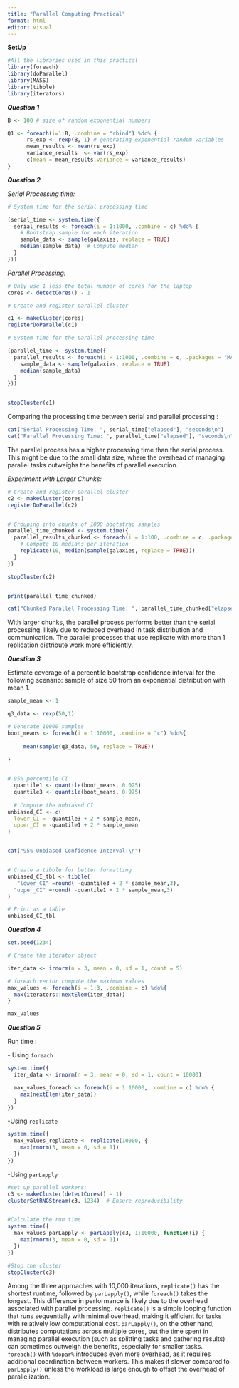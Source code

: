 ```yaml
---
title: "Parallel Computing Practical"
format: html
editor: visual
---
```


**SetUp**\

```r

#All the libraries used in this practical
library(foreach)
library(doParallel)
library(MASS)
library(tibble)
library(iterators)

```

***Question 1***

```r



B <- 100 # size of random exponential numbers

Q1 <- foreach(i=1:B, .combine = "rbind") %do% {
      rs_exp <- rexp(B, 1) # generating exponential random variables
      mean_results <- mean(rs_exp) 
      variance_results  <- var(rs_exp)
      c(mean = mean_results,variance = variance_results)
}
```

***Question 2***

*Serial Processing time:*

```r

# System time for the serial processing time

(serial_time <- system.time({
  serial_results <- foreach(i = 1:1000, .combine = c) %do% {
    # Bootstrap sample for each iteration
    sample_data <- sample(galaxies, replace = TRUE)  
    median(sample_data)  # Compute median
  }
}))
```

*Parallel Processing:*

```r

# Only use 1 less the total number of cores for the laptop 
cores <- detectCores() - 1

# Create and register parallel cluster

c1 <- makeCluster(cores)
registerDoParallel(c1)

# System time for the parallel processing time

(parallel_time <- system.time({
  parallel_results <- foreach(i = 1:1000, .combine = c, .packages = "MASS")%dopar% {
    sample_data <- sample(galaxies, replace = TRUE)  
    median(sample_data)  
  }
}))


stopCluster(c1)
```

Comparing the processing time between serial and parallel processing :\

```r
cat("Serial Processing Time: ", serial_time["elapsed"], "seconds\n")
cat("Parallel Processing Time: ", parallel_time["elapsed"], "seconds\n")

```

The parallel process has a higher processing time than the serial process. This might be due to the small data size, where the overhead of managing parallel tasks outweighs the benefits of parallel execution.

*Experiment with Larger Chunks:*

```r

# Create and register parallel cluster
c2 <- makeCluster(cores)
registerDoParallel(c2)


# Grouping into chunks of 1000 bootstrap samples
parallel_time_chunked <- system.time({
  parallel_results_chunked <- foreach(i = 1:100, .combine = c, .packages = "MASS") %dopar% {
    # Compute 10 medians per iteration
    replicate(10, median(sample(galaxies, replace = TRUE)))  
  }
})

stopCluster(c2)


print(parallel_time_chunked)

cat("Chunked Parallel Processing Time: ", parallel_time_chunked["elapsed"], "seconds\n")
```

With larger chunks, the parallel process performs better than the serial processing, likely due to reduced overhead in task distribution and communication. The parallel processes that use replicate with more than 1 replication distribute work more efficiently.

***Question 3***

Estimate coverage of a percentile bootstrap confidence interval for the following scenario: sample of size 50 from an exponential distribution with mean 1.

```r


sample_mean <- 1

q3_data <- rexp(50,1)

# Generate 10000 samples 
boot_means <- foreach(i = 1:10000, .combine = "c") %do%{
     
     mean(sample(q3_data, 50, replace = TRUE))
     
}


# 95% percentile CI
  quantile1 <- quantile(boot_means, 0.025)
  quantile3 <- quantile(boot_means, 0.975)
  
  # Compute the unbiased CI
unbiased_CI <- c(
  lower_CI = -quantile3 + 2 * sample_mean,
  upper_CI = -quantile1 + 2 * sample_mean
)


cat("95% Unbiased Confidence Interval:\n")


# Create a tibble for better formatting
unbiased_CI_tbl <- tibble(
   "lower_CI" =round( -quantile3 + 2 * sample_mean,3),
  "upper_CI" =round( -quantile1 + 2 * sample_mean,3)
)

# Print as a table
unbiased_CI_tbl
```

***Question 4***

```r

set.seed(1234)

# Create the iterator object

iter_data <- irnorm(n = 3, mean = 0, sd = 1, count = 5)

# foreach vector compute the maximum values
max_values <- foreach(i = 1:3, .combine = c) %do%{
  max(iterators::nextElem(iter_data))
}

max_values
```

***Question 5***

Run time :

\- Using `foreach`

```r
system.time({
  iter_data <- irnorm(n = 3, mean = 0, sd = 1, count = 10000)

  max_values_foreach <- foreach(i = 1:10000, .combine = c) %do% {
    max(nextElem(iter_data))
  }
})
```

-Using `replicate`

```r
system.time({
  max_values_replicate <- replicate(10000, {
    max(rnorm(3, mean = 0, sd = 1))
  })
})

```

-Using `parLapply`

```r

#set up parallel workers:
c3 <- makeCluster(detectCores() - 1)
clusterSetRNGStream(c3, 1234)  # Ensure reproducibility


#Calculate the run time
system.time({
  max_values_parLapply <- parLapply(c3, 1:10000, function(i) {
    max(rnorm(3, mean = 0, sd = 1))
  })
})

#Stop the cluster
stopCluster(c3)
```

Among the three approaches with 10,000 iterations, `replicate()` has the shortest runtime, followed by `parLapply()`, while `foreach()` takes the longest. This difference in performance is likely due to the overhead associated with parallel processing. `replicate()` is a simple looping function that runs sequentially with minimal overhead, making it efficient for tasks with relatively low computational cost. `parLapply()`, on the other hand, distributes computations across multiple cores, but the time spent in managing parallel execution (such as splitting tasks and gathering results) can sometimes outweigh the benefits, especially for smaller tasks. `foreach()` with `%dopar%` introduces even more overhead, as it requires additional coordination between workers. This makes it slower compared to `parLapply()` unless the workload is large enough to offset the overhead of parallelization.
